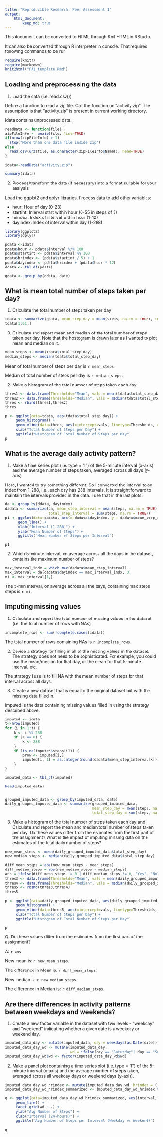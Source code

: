```yaml
---
title: "Reproducible Research: Peer Assessment 1"
output: 
    html_document:
        keep_md: true
---
```


This document can be converted to HTML through Knit HTML in RStudio. 

It can also be converted through R interpreter in console. That requires following commands to be run
```r
require(knitr)
require(markdown)
knit2html("PA1_template.Rmd")
```

## Loading and preprocessing the data

1. Load the data (i.e. read.csv())

Define a function to read a zip file.
Call the function on "activity.zip". The assumption is that "activity.zip" is present in current working directory.

idata contains unprocessed data.

```r
readData <- function(file) {
zipFileInfo <- unzip(file, list=TRUE)
if(nrow(zipFileInfo) > 1)
  stop("More than one data file inside zip")
else
  read.csv(unz(file, as.character(zipFileInfo$Name)), head=TRUE)
}

idata<-readData("activity.zip")
```
```r
summary(idata)
```

2. Process/transform the data (if necessary) into a format suitable for your analysis

Load the ggplot2 and dplyr libraries. 
Process data to add other variables:

* hour: Hour of day (0-23)
* startint: Interval start within hour (0-55 in steps of 5)
* hrindex: Index of interval within hour (1-12)
* dayindex: Index of interval within day (1-288)

```r
library(ggplot2)
library(dplyr)

pdata <-idata
pdata$hour <- pdata$interval %/% 100
pdata$startint <- pdata$interval %% 100
pdata$hrindex <- (pdata$startint / 5) + 1 
pdata$dayindex <- pdata$hrindex + (pdata$hour * 12)
ddata <- tbl_df(pdata)

gdata <- group_by(ddata, date)

```


## What is mean total number of steps taken per day?

1. Calculate the total number of steps taken per day

```r
tdata <- summarize(gdata, mean_step_day = mean(steps, na.rm = TRUE), total_step_day = sum(steps, na.rm = TRUE))
tdata[1:61,]
```

3. Calculate and report mean and median of the total number of steps taken per day. Note that the hostogram is drawn later as I wanted to plot mean and median on it.

```r

mean_steps <- mean(tdata$total_step_day)
median_steps <- median(tdata$total_step_day)
```
Mean of total number of steps per day is `r mean_steps`.

Median of total number of steps per day is `r median_steps`.

2. Make a histogram of the total number of steps taken each day

```r
thres1 <- data.frame(Thresholds="Mean", vals = mean(tdata$total_step_day))
thres2 <- data.frame(Thresholds="Median", vals = median(tdata$total_step_day))
thres <- rbind(thres1,thres2)
thres

p <- ggplot(data=tdata, aes(tdata$total_step_day)) + 
     geom_histogram() + 
     geom_vline(data=thres, aes(xintercept=vals, linetype=Thresholds, color=Thresholds), show_guide=TRUE) + 
     xlab("Total Number of Steps per Day") +
     ggtitle("Histogram of Total Number of Steps per Day") 
p    
```


## What is the average daily activity pattern?

1. Make a time series plot (i.e. type = "l") of the 5-minute interval (x-axis) and the average number of steps taken, averaged across all days (y-axis)

Here, I wanted to try something different. So I converted the interval to an index from 1-288, i.e., each day has 288 intervals. It is straight forward to maintain the intervals provided in the data. I use that in the last plots.

```r
da <- group_by(ddata, dayindex)
dadata <- summarize(da, mean_step_interval = mean(steps, na.rm = TRUE), 
                    total_step_interval = sum(steps, na.rm = TRUE))
p1 <- ggplot(data=dadata, aes(x=dadata$dayindex, y = dadata$mean_step_interval)) +
      geom_line() +
      xlab("Interval (1-288)") +
      ylab("Mean Number of Steps") + 
      ggtitle("Mean Number of Steps per Interval")

p1
```

2. Which 5-minute interval, on average across all the days in the dataset, contains the maximum number of steps?

```r
max_interval_indx = which.max(dadata$mean_step_interval)
max_interval = da[dadata$dayindex == max_interval_indx, 3]
mi <- max_interval[1,]
```

The 5-min interval, on average across all the days, containing max steps steps is `r mi`.

## Imputing missing values

1. Calculate and report the total number of missing values in the dataset (i.e. the total number of rows with NAs)

```r
incomplete_rows <- sum(!complete.cases(idata))
```

The total number of rows containing NAs is `r incomplete_rows`.

2. Devise a strategy for filling in all of the missing values in the dataset. The strategy does not need to be sophisticated. For example, you could use the mean/median for that day, or the mean for that 5-minute interval, etc.

The strategy I use is to fill NA with the mean number of steps for that interval across all days.


3. Create a new dataset that is equal to the original dataset but with the missing data filled in.

imputed is the data containing missing values filled in using the strategy described above.

```r
imputed <- idata
t<-nrow(imputed)
for (i in 1:t) {
    k <- i %% 288
    if (k == 0) {
        k <- 288
    }
    if (is.na(imputed$steps[i])) {
        prow <- imputed[i,]
        imputed[i, 1] = as.integer(round(dadata$mean_step_interval[k]))
    } 
}
```



```r
imputed_data <- tbl_df(imputed)

head(imputed_data)


grouped_imputed_data <- group_by(imputed_data, date)
daily_grouped_imputed_data <- summarize(grouped_imputed_data, 
                                        mean_step_day = mean(steps, na.rm = TRUE), 
                                        total_step_day = sum(steps, na.rm = TRUE))
```

3. Make a histogram of the total number of steps taken each day and Calculate and report the mean and median total number of steps taken per day. Do these values differ from the estimates from the first part of the assignment? What is the impact of imputing missing data on the estimates of the total daily number of steps?



```r

new_mean_steps <- mean(daily_grouped_imputed_data$total_step_day)
new_median_steps <- median(daily_grouped_imputed_data$total_step_day)

diff_mean_steps = abs(new_mean_steps - mean_steps) 
diff_median_steps = abs(new_median_steps - median_steps)
ans = ifelse(diff_mean_steps != 0 | diff_median_steps != 0, "Yes", "No")
thres3 <- data.frame(Thresholds="Mean", vals = mean(daily_grouped_imputed_data$total_step_day))
thres4 <- data.frame(Thresholds="Median", vals = median(daily_grouped_imputed_data$total_step_day))
thres5 <- rbind(thres3,thres4)
thres5

p <- ggplot(data=daily_grouped_imputed_data, aes(daily_grouped_imputed_data$total_step_day)) + 
     geom_histogram() + 
     geom_vline(data=thres5, aes(xintercept=vals, linetype=Thresholds, color=Thresholds), show_guide=TRUE) +
     xlab("Total Number of Steps per Day") + 
     ggtitle("Histogram of Total Number of Steps per Day")

p    
```

Q: Do these values differ from the estimates from the first part of the assignment? 

A: `r ans`

New mean is: `r new_mean_steps`.

The difference in Mean is: `r diff_mean_steps`.

New median is: `r new_median_steps`.

The difference in Median is: `r diff_median_steps`.

## Are there differences in activity patterns between weekdays and weekends?

1. Create a new factor variable in the dataset with two levels – “weekday” and “weekend” indicating whether a given date is a weekday or weekend day.

```r
imputed_data_day <- mutate(imputed_data, day = weekdays(as.Date(date)))
imputed_data_day_wd <- mutate(imputed_data_day, 
                              wd = ifelse(day == "Saturday"| day == "Sunday", "Weekend", "Weekday"))
imputed_data_day_wd$wd <- factor(imputed_data_day_wd$wd)
```

2. Make a panel plot containing a time series plot (i.e. type = "l") of the 5-minute interval (x-axis) and the average number of steps taken, averaged across all weekday days or weekend days (y-axis). 

```r
imputed_data_day_wd_hrindex <- mutate(imputed_data_day_wd, hrindex = ((interval %% 100)/5)+1)
imputed_data_day_wd_hrindex_summarized <- imputed_data_day_wd_hrindex %>% group_by(wd, interval) %>% summarize(avgSteps = mean(steps))

q <- ggplot(data=imputed_data_day_wd_hrindex_summarized, aes(interval, avgSteps)) + 
     geom_line() + 
     facet_grid(wd ~ .) +
     ylab("Avg Number of Steps") +
     xlab("Interval (24-hours)") +
     ggtitle("Avg Number of Steps per Interval (Weekday vs Weekend)")
      
q    
```
